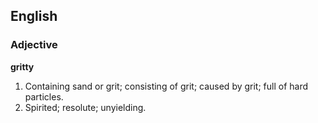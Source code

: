 ==English==

===Adjective===

'''gritty'''

#Containing sand or grit; consisting of grit; caused by grit; full of hard particles.
#Spirited; resolute; unyielding.